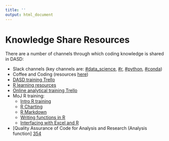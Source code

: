 ```yaml
---
title: ''
output: html_document
---
```


# Knowledge Share Resources {#ksresources}

There are a number of channels through which coding knowledge is shared in DASD:  

* Slack channels (key channels are: [#data_science][341], [#r][342], [#python][343], [#conda][348])  
* Coffee and Coding (resources [here][344])  
* [DASD training Trello][345]  
* [R learning resources][346]  
* [Online analytical training Trello][347] 
* MoJ R training:  
    * [Intro R training][349]  
    * [R Charting][350]
    * [R Markdown][351]
    * [Writing functions in R][352]
    * [Interfacing with Excel and R][353]
* [Quality Assurance of Code for Analysis and Research (Analysis function] [354]
   
[341]: https://app.slack.com/client/T1PU1AP6D/C1Z8Q18LS
[342]: https://app.slack.com/client/T1PU1AP6D/C1PUCG719
[343]: https://app.slack.com/client/T1PU1AP6D/C1Q09V86S
[344]: https://github.com/moj-analytical-services/Coffee-and-Coding
[345]: https://trello.com/b/zAwm6sCc/dasd-training
[346]: https://docs.google.com/document/d/1R4hBMf26T9HEnCdVz56PpZhwiCv5RhberYL3BxOSKsA/edit
[347]: https://trello.com/b/D5pSkqnT/online-analytical-training
[348]: https://app.slack.com/client/T1PU1AP6D/CSP8603CK
[349]: https://github.com/moj-analytical-services/IntroRTraining
[350]: https://github.com/moj-analytical-services/ggplotTraining
[351]: https://github.com/moj-analytical-services/rmarkdown_training
[352]: https://github.com/moj-analytical-services/writing_functions_in_r
[353]: https://github.com/moj-analytical-services/r-excel-training
[354]: https://best-practice-and-impact.github.io/qa-of-code-guidance/intro.html
